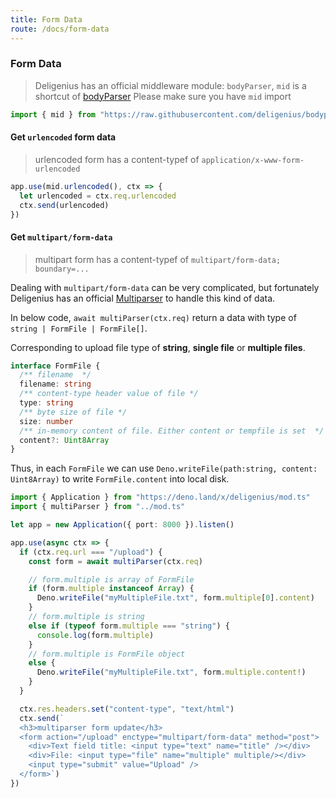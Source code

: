 ```yaml
---
title: Form Data
route: /docs/form-data
---
```


### Form Data

> Deligenius has an official middleware module: `bodyParser`,
> `mid` is a shortcut of [bodyParser](https://github.com/deligenius/bodyparser)
> Please make sure you have `mid` import

```ts
import { mid } from "https://raw.githubusercontent.com/deligenius/bodyparser/master/mod.ts"
```

#### Get `urlencoded` form data

> urlencoded form has a content-typef of `application/x-www-form-urlencoded`

```ts
app.use(mid.urlencoded(), ctx => {
  let urlencoded = ctx.req.urlencoded
  ctx.send(urlencoded)
})
```

#### Get `multipart/form-data`

> multipart form has a content-typef of `multipart/form-data; boundary=...`

Dealing with `multipart/form-data` can be very complicated,
but fortunately Deligenius has an official [Multiparser](https://github.com/deligenius/multiparser)
to handle this kind of data.

In below code, `await multiParser(ctx.req)` return a data with type of `string | FormFile | FormFile[]`.

Corresponding to upload file type of **string**, **single file** or **multiple files**.

```ts
interface FormFile {
  /** filename  */
  filename: string
  /** content-type header value of file */
  type: string
  /** byte size of file */
  size: number
  /** in-memory content of file. Either content or tempfile is set  */
  content?: Uint8Array
}
```

Thus, in each `FormFile` we can use `Deno.writeFile(path:string, content: Uint8Array)` to write `FormFile.content` into local disk.

```ts
import { Application } from "https://deno.land/x/deligenius/mod.ts"
import { multiParser } from "../mod.ts"

let app = new Application({ port: 8000 }).listen()

app.use(async ctx => {
  if (ctx.req.url === "/upload") {
    const form = await multiParser(ctx.req)

    // form.multiple is array of FormFile
    if (form.multiple instanceof Array) {
      Deno.writeFile("myMultipleFile.txt", form.multiple[0].content)
    }
    // form.multiple is string
    else if (typeof form.multiple === "string") {
      console.log(form.multiple)
    }
    // form.multiple is FormFile object
    else {
      Deno.writeFile("myMultipleFile.txt", form.multiple.content!)
    }
  }

  ctx.res.headers.set("content-type", "text/html")
  ctx.send(`
  <h3>multiparser form update</h3>
  <form action="/upload" enctype="multipart/form-data" method="post">
    <div>Text field title: <input type="text" name="title" /></div>
    <div>File: <input type="file" name="multiple" multiple/></div>
    <input type="submit" value="Upload" />
  </form>`)
})
```